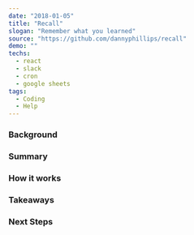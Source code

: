 ---
date: "2018-01-05"
title: "Recall"
slogan: "Remember what you learned"
source: "https://github.com/dannyphillips/recall"
demo: ""
techs:
  - react
  - slack
  - cron
  - google sheets
tags:
  - Coding
  - Help
---

### Background

### Summary

### How it works

### Takeaways

### Next Steps